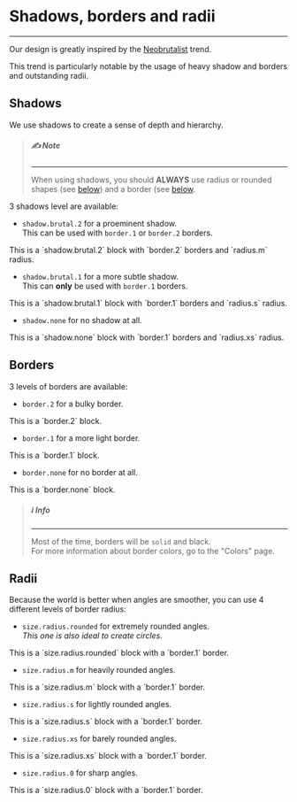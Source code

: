 
<Meta title="Atoms/Shadows, borders and radii" />

# Shadows, borders and radii

---

Our design is greatly inspired by the
[Neobrutalist](https://bootcamp.uxdesign.cc/the-neubrutalism-or-neo-brutalism-ui-design-trend-641714825fed)
trend.

This trend is particularly notable by the usage of heavy shadow and borders
and outstanding radii.

## Shadows

We use shadows to create a sense of depth and hierarchy.

> ##### ✍️ Note
>
> ---
>
> When using shadows, you should **ALWAYS** use radius or rounded shapes (see
> [below](#radius)) and a border (see [below](#borders).

3 shadows level are available:

- `shadow.brutal.2` for a proeminent shadow.  
  This can be used with `border.1` or `border.2` borders.

<div className="example-block shadow-brutal-2 radius-m border-2">
  This is a `shadow.brutal.2` block with `border.2` borders and `radius.m`
  radius.
</div>

- `shadow.brutal.1` for a more subtle shadow.  
  This can **only** be used with `border.1` borders.

<div className="example-block shadow-brutal-1 border-1 radius-s">
  This is a `shadow.brutal.1` block with `border.1` borders and `radius.s`
  radius.
</div>

- `shadow.none` for no shadow at all.

<div className="example-block border-1 radius-xs">
  This is a `shadow.none` block with `border.1` borders and `radius.xs` radius.
</div>

## Borders

3 levels of borders are available:

- `border.2` for a bulky border.

<div className="example-block border-2">This is a `border.2` block.</div>

- `border.1` for a more light border.

<div className="example-block border-1">This is a `border.1` block.</div>

- `border.none` for no border at all.

<div className="example-block">This is a `border.none` block.</div>

> ##### ℹ️ Info
>
> ---
>
> Most of the time, borders will be `solid` and black.  
> For more information about border colors, go to the "Colors" page.

## Radii

Because the world is better when angles are smoother, you can use 4 different
levels of border radius:

- `size.radius.rounded` for extremely rounded angles.  
  _This one is also ideal to create circles._

<div className="example-block border-1 radius-rounded">
  This is a `size.radius.rounded` block with a `border.1` border.
</div>

- `size.radius.m` for heavily rounded angles.

<div className="example-block border-1 radius-m">
  This is a `size.radius.m` block with a `border.1` border.
</div>

- `size.radius.s` for lightly rounded angles.

<div className="example-block border-1 radius-s">
  This is a `size.radius.s` block with a `border.1` border.
</div>

- `size.radius.xs` for barely rounded angles.

<div className="example-block border-1 radius-xs">
  This is a `size.radius.xs` block with a `border.1` border.
</div>

- `size.radius.0` for sharp angles.

<div className="example-block border-1 radius-0">
  This is a `size.radius.0` block with a `border.1` border.
</div>
